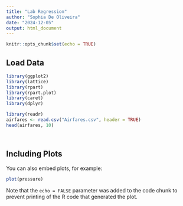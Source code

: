 ```yaml
---
title: "Lab Regression"
author: "Sophia De Oliveira"
date: "2024-12-05"
output: html_document
---
```


```r
knitr::opts_chunk$set(echo = TRUE)
```

## Load Data


```r

library(ggplot2)
library(lattice)
library(rpart)
library(rpart.plot)
library(caret)
library(dplyr)

library(readr)
airfares <- read.csv("Airfares.csv", header = TRUE)
head(airfares, 10)




```

## Including Plots

You can also embed plots, for example:

```r
plot(pressure)
```

Note that the `echo = FALSE` parameter was added to the code chunk to prevent printing of the R code that generated the plot.
